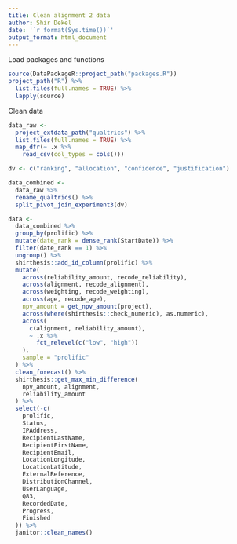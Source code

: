 ```yaml
---
title: Clean alignment 2 data
author: Shir Dekel
date: '`r format(Sys.time())`'
output_format: html_document
---
```


Load packages and functions

```r
source(DataPackageR::project_path("packages.R"))
project_path("R") %>%
  list.files(full.names = TRUE) %>%
  lapply(source)
```

Clean data

```r
data_raw <-
  project_extdata_path("qualtrics") %>%
  list.files(full.names = TRUE) %>%
  map_dfr(~ .x %>%
    read_csv(col_types = cols()))

dv <- c("ranking", "allocation", "confidence", "justification")

data_combined <-
  data_raw %>%
  rename_qualtrics() %>%
  split_pivot_join_experiment3(dv)

data <-
  data_combined %>%
  group_by(prolific) %>%
  mutate(date_rank = dense_rank(StartDate)) %>%
  filter(date_rank == 1) %>%
  ungroup() %>%
  shirthesis::add_id_column(prolific) %>%
  mutate(
    across(reliability_amount, recode_reliability),
    across(alignment, recode_alignment),
    across(weighting, recode_weighting),
    across(age, recode_age),
    npv_amount = get_npv_amount(project),
    across(where(shirthesis::check_numeric), as.numeric),
    across(
      c(alignment, reliability_amount),
      ~ .x %>%
        fct_relevel(c("low", "high"))
    ),
    sample = "prolific"
  ) %>%
  clean_forecast() %>%
  shirthesis::get_max_min_difference(
    npv_amount, alignment,
    reliability_amount
  ) %>%
  select(-c(
    prolific,
    Status,
    IPAddress,
    RecipientLastName,
    RecipientFirstName,
    RecipientEmail,
    LocationLongitude,
    LocationLatitude,
    ExternalReference,
    DistributionChannel,
    UserLanguage,
    Q83,
    RecordedDate,
    Progress,
    Finished
  )) %>%
  janitor::clean_names()
```

